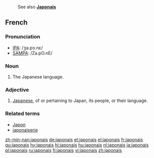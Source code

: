 : See also '''[[Japonais]]'''
==French==

===Pronunciation===
*[[w:IPA|IPA]]: /ʒa.pɔ.nɛ/
*[[w:SAMPA|SAMPA]]: /Za.pO.nE/

===Noun===
{{fr-noun|m|plural=japonais|f=japonaise}}

#The Japanese language.

===Adjective===
{{fr-adj|mp=japonais}}

# [[Japanese]], of or pertaining to Japan, its people, or their language.

===Related terms===
*[[Japon]]
*[[japonaiserie]]

[[zh-min-nan:japonais]]
[[de:japonais]]
[[et:japonais]]
[[el:japonais]]
[[fr:japonais]]
[[gu:japonais]]
[[hy:japonais]]
[[hi:japonais]]
[[hu:japonais]]
[[nl:japonais]]
[[ja:japonais]]
[[pl:japonais]]
[[ru:japonais]]
[[fi:japonais]]
[[vi:japonais]]
[[zh:japonais]]